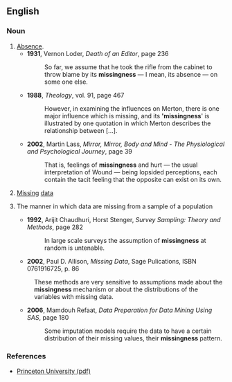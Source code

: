 ==English==

===Noun===
{{en-noun|pl=missingnesses}}
# [[Absence]].
#*'''1931''', Vernon Loder, ''Death of an Editor'', page 236
#*:So far, we assume that he took the rifle from the cabinet to throw blame by its '''missingness''' — I mean, its absence — on some one else. 
#*'''1988''', ''Theology'', vol. 91, page 467
#*: However, in examining the influences on Merton, there is one major influence which is missing, and its ''''missingness'''' is illustrated by one quotation in which Merton describes the relationship between [...].
#*'''2002''', Martin Lass, ''Mirror, Mirror, Body and Mind - The Physiological and Psychological Journey'', page 39
#*:That is, feelings of '''missingness''' and hurt — the usual interpretation of Wound — being lopsided perceptions, each contain the tacit feeling that the opposite can exist on its own.
# [[missing|Missing]] [[data]]
# {{statistics}} The manner in which data are missing from a sample of a population
#*'''1992''', Arijit Chaudhuri, Horst Stenger, ''Survey Sampling: Theory and Methods'', page 282
#*:In large scale surveys the assumption of '''missingness''' at random is untenable.
#*'''2002''', Paul D. Allison, ''Missing Data'', Sage Pulications, ISBN 0761916725, p. 86
#:These methods are very sensitive to assumptions made about the '''missingness''' mechanism or about the distributions of the variables with missing data.
#*'''2006''', Mamdouh Refaat, ''Data Preparation for Data Mining Using SAS'', page 180
#*:Some imputation models require the data to have a certain distribution of their missing values, their '''missingness''' pattern.

===References===
*[http://www.princeton.edu/~slynch/SOC_504/missingdata.pdf Princeton University (pdf)]